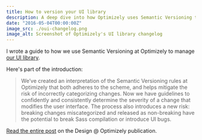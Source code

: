 ```yaml
---
title: How to version your UI library
description: A deep dive into how Optimizely uses Semantic Versioning to release updates to their UI library.
date: "2016-05-04T00:00:00Z"
image_src: ./oui-changelog.png
image_alt: Screenshot of Optimizely's UI library changelog
---
```


I wrote a guide to how we use Semantic Versioning at Optimizely to manage [our UI library](https://github.com/optimizely/oui).

Here's part of the introduction:

> We’ve created an interpretation of the Semantic Versioning rules at Optimizely that both adheres to the scheme, and helps mitigate the risk of incorrectly categorizing changes. Now we have guidelines to confidently and consistently determine the severity of a change that modifies the user interface. The process also introduces a new risk: breaking changes miscategorized and released as non-breaking have the potential to break Sass compilation or introduce UI bugs.

[Read the entire post](https://medium.com/design-optimizely/how-to-version-your-ui-library-1c7a1b7ee23a) on the Design @ Optimizely publication.
